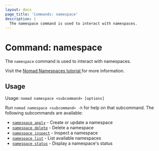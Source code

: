 ```yaml
---
layout: docs
page_title: 'Commands: namespace'
description: |
  The namespace command is used to interact with namespaces.
---
```


# Command: namespace

The `namespace` command is used to interact with namespaces.

<Tip>
  Visit the <a href="https://developer.hashicorp.com/nomad/tutorials/manage-clusters/namespaces">
    Nomad Namespaces tutorial
  </a> for more information.
</Tip>

## Usage

Usage: `nomad namespace <subcommand> [options]`

Run `nomad namespace <subcommand> -h` for help on that subcommand. The following
subcommands are available:

- [`namespace apply`][apply] - Create or update a namespace
- [`namespace delete`][delete] - Delete a namespace
- [`namespace inspect`][inspect] - Inspect a namespace
- [`namespace list`][list] - List available namespaces
- [`namespace status`][status] - Display a namespace's status

[apply]: /nomad/docs/commands/namespace/apply 'Create or update a namespace'
[delete]: /nomad/docs/commands/namespace/delete 'Delete a namespace'
[inspect]: /nomad/docs/commands/namespace/inspect 'Inspect a namespace'
[list]: /nomad/docs/commands/namespace/list 'List available namespaces'
[status]: /nomad/docs/commands/namespace/status "Display a namespace's status"

